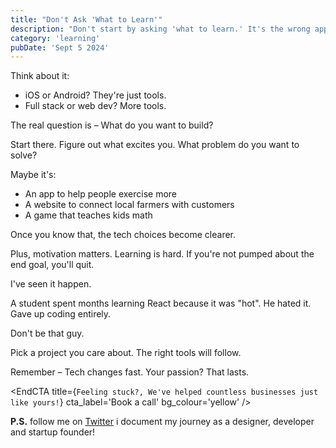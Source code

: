 ```yaml
---
title: "Don't Ask 'What to Learn'"
description: "Don't start by asking 'what to learn.' It's the wrong approach. If you don't know where you're going, how will you know when you get there?"
category: 'learning'
pubDate: 'Sept 5 2024'
---
```


Think about it:
- iOS or Android? They're just tools.
- Full stack or web dev? More tools.

The real question is – What do you want to build?

Start there. Figure out what excites you. What problem do you want to solve?

Maybe it's:
- An app to help people exercise more
- A website to connect local farmers with customers
- A game that teaches kids math

Once you know that, the tech choices become clearer.

Plus, motivation matters. Learning is hard. If you're not pumped about the end goal, you'll quit.

I've seen it happen.

A student spent months learning React because it was "hot".
He hated it. Gave up coding entirely.

Don't be that guy.

Pick a project you care about. The right tools will follow.

Remember – Tech changes fast. Your passion? That lasts.


<EndCTA
	title={`Feeling stuck?, We've helped countless businesses just like yours!`}
	cta_label='Book a call'
	bg_colour='yellow'
/>


**P.S.** follow me on [Twitter](https://x.com/spikeysanju) i document my journey as a designer, developer and startup founder!
